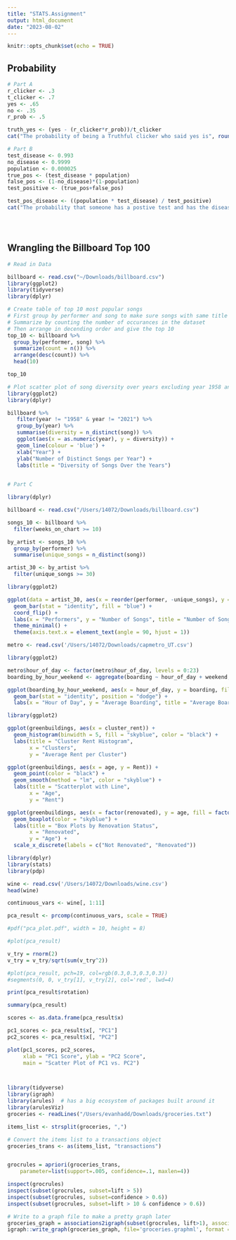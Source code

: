 ```yaml
---
title: "STATS.Assignment"
output: html_document
date: "2023-08-02"
---
```


```r
knitr::opts_chunk$set(echo = TRUE)
```

## Probability
```r

# Part A
r_clicker <- .3
t_clicker <- .7
yes <- .65
no <- .35
r_prob <- .5

truth_yes <- (yes - (r_clicker*r_prob))/t_clicker
cat("The probability of being a Truthful clicker who said yes is", round(truth_yes,2), " ")

# Part B
test_disease <- 0.993
no_disease <- 0.9999
population <- 0.000025
true_pos <- (test_disease * population)
false_pos <- (1-no_disease)*(1-population)
test_positive <- (true_pos+false_pos)

test_pos_disease <- ((population * test_disease) / test_positive)
cat("The probability that someone has a postive test and has the disease is", test_pos_disease)





```



## Wrangling the Billboard Top 100

```r
# Read in Data

billboard <- read.csv("~/Downloads/billboard.csv")
library(ggplot2)
library(tidyverse)
library(dplyr)

# Create table of top 10 most popular songs
# First group by performer and song to make sure songs with same title aren't counted together
# Summarize by counting the number of occurances in the dataset
# Then arrange in decending order and give the top 10
top_10 <- billboard %>% 
  group_by(performer, song) %>% 
  summarize(count = n()) %>% 
  arrange(desc(count)) %>% 
  head(10)

top_10


```


```r
# Plot scatter plot of song diversity over years excluding year 1958 and 2021
library(ggplot2)
library(dplyr)

billboard %>%
   filter(year != "1958" & year != "2021") %>%
   group_by(year) %>%
   summarise(diversity = n_distinct(song)) %>%
   ggplot(aes(x = as.numeric(year), y = diversity)) +
   geom_line(colour = 'blue') +
   xlab("Year") +
   ylab("Number of Distinct Songs per Year") +
   labs(title = "Diversity of Songs Over the Years")
  
```

```r
# Part C

library(dplyr)

billboard <- read.csv("/Users/14072/Downloads/billboard.csv")

songs_10 <- billboard %>%
  filter(weeks_on_chart >= 10)

by_artist <- songs_10 %>%
  group_by(performer) %>%
  summarise(unique_songs = n_distinct(song))

artist_30 <- by_artist %>%
  filter(unique_songs >= 30)

library(ggplot2)

ggplot(data = artist_30, aes(x = reorder(performer, -unique_songs), y = unique_songs)) +
  geom_bar(stat = "identity", fill = "blue") +
  coord_flip() +
  labs(x = "Performers", y = "Number of Songs", title = "Number of Songs by Performer") +
  theme_minimal() +
  theme(axis.text.x = element_text(angle = 90, hjust = 1))
```



```r
metro <- read.csv('/Users/14072/Downloads/capmetro_UT.csv')

library(ggplot2)

metro$hour_of_day <- factor(metro$hour_of_day, levels = 0:23)
boarding_by_hour_weekend <- aggregate(boarding ~ hour_of_day + weekend, data = metro, mean)

ggplot(boarding_by_hour_weekend, aes(x = hour_of_day, y = boarding, fill = weekend)) +
  geom_bar(stat = "identity", position = "dodge") +
  labs(x = "Hour of Day", y = "Average Boarding", title = "Average Boarding by Hour of Day and Weekday/Weekend")
```

```r
library(ggplot2)

ggplot(greenbuildings, aes(x = cluster_rent)) +
  geom_histogram(binwidth = 5, fill = "skyblue", color = "black") +
  labs(title = "Cluster Rent Histogram",
       x = "Clusters",
       y = "Average Rent per Cluster")

ggplot(greenbuildings, aes(x = age, y = Rent)) +
  geom_point(color = "black") +
  geom_smooth(method = "lm", color = "skyblue") +
  labs(title = "Scatterplot with Line",
       x = "Age",
       y = "Rent")

ggplot(greenbuildings, aes(x = factor(renovated), y = age, fill = factor(renovated))) +
  geom_boxplot(color = "skyblue") +
  labs(title = "Box Plots by Renovation Status",
       x = "Renovated",
       y = "Age") +
  scale_x_discrete(labels = c("Not Renovated", "Renovated"))
```


```r
library(dplyr)
library(stats)
library(pdp)

wine <- read.csv('/Users/14072/Downloads/wine.csv')
head(wine)

continuous_vars <- wine[, 1:11]

pca_result <- prcomp(continuous_vars, scale = TRUE)

#pdf("pca_plot.pdf", width = 10, height = 8)

#plot(pca_result)

v_try = rnorm(2)
v_try = v_try/sqrt(sum(v_try^2))

#plot(pca_result, pch=19, col=rgb(0.3,0.3,0.3,0.3))
#segments(0, 0, v_try[1], v_try[2], col='red', lwd=4)

print(pca_result$rotation)

summary(pca_result)

scores <- as.data.frame(pca_result$x)

pc1_scores <- pca_result$x[, "PC1"]
pc2_scores <- pca_result$x[, "PC2"]

plot(pc1_scores, pc2_scores, 
     xlab = "PC1 Score", ylab = "PC2 Score", 
     main = "Scatter Plot of PC1 vs. PC2")
```

```r
```

```r
```

```r
library(tidyverse)
library(igraph)
library(arules)  # has a big ecosystem of packages built around it
library(arulesViz)
groceries <- readLines("/Users/evanhadd/Downloads/groceries.txt")

items_list <- strsplit(groceries, ",")

# Convert the items list to a transactions object
groceries_trans <- as(items_list, "transactions")


grocrules = apriori(groceries_trans, 
	parameter=list(support=.005, confidence=.1, maxlen=4))

inspect(grocrules)
inspect(subset(grocrules, subset=lift > 5))
inspect(subset(grocrules, subset=confidence > 0.6))
inspect(subset(grocrules, subset=lift > 10 & confidence > 0.6))

# Write to a graph file to make a pretty graph later
groceries_graph = associations2igraph(subset(grocrules, lift>1), associationsAsNodes = FALSE)
igraph::write_graph(groceries_graph, file='groceries.graphml', format = "graphml")
```
